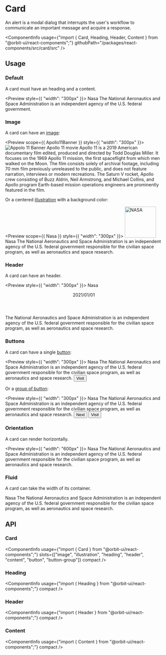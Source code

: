 
<Meta
    title="Components/Card"
    id="card"
/>

# Card

<Tagline>An alert is a modal dialog that interrupts the user's workflow to communicate an important message and acquire a response.</Tagline>

<ComponentInfo
    usage={"import { Card, Heading, Header, Content } from \"@orbit-ui/react-components\";"}
    githubPath="/packages/react-components/src/card/src"
/>

## Usage

### Default

A card must have an heading and a content.

<Preview style={{ "width": "300px" }}>
    <Story name="default">
        <Card>
            <Heading>Nasa</Heading>
            <Content>The National Aeronautics and Space Administration is an independent agency of the U.S. federal government.</Content>
        </Card>
    </Story>
</Preview>

### Image

A card can have an [image](?path=/story/chromatic-image--default):

<Preview scope={{ Apollo11Banner }} style={{ "width": "300px" }}>
    <Story name="image">
        <Card>
            <Image src={Apollo11Banner} alt="Appolo 11 Banner" />
            <Heading>Apollo 11 movie</Heading>
            <Content>
                <Paragraph>Apollo 11 is a 2019 American documentary film edited, produced and directed by Todd Douglas Miller. It focuses on the 1969 Apollo 11 mission, the first spaceflight from which men walked on the Moon.</Paragraph>
                <Paragraph>The film consists solely of archival footage, including 70 mm film previously unreleased to the public, and does not feature narration, interviews or modern recreations. The Saturn V rocket, Apollo crew consisting of Buzz Aldrin, Neil Armstrong, and Michael Collins, and Apollo program Earth-based mission operations engineers are prominently featured in the film.</Paragraph>
            </Content>
        </Card>
    </Story>
</Preview>

Or a centered [illustration](?path=/docs/illustration--horizontal) with a background color:

<Preview scope={{ Nasa }} style={{ "width": "300px" }}>
    <Story name="illustration">
        <Card >
            <Illustration color="sunray-50">
                <Image src={Nasa} alt="NASA" width="100px" />
            </Illustration>
            <Heading>Nasa</Heading>
            <Content>The National Aeronautics and Space Administration is an independent agency of the U.S. federal government responsible for the civilian space program, as well as aeronautics and space research.</Content>
        </Card>
    </Story>
</Preview>

### Header

A card can have an header.

<Preview style={{ "width": "300px" }}>
    <Story name="header">
        <Card>
            <Heading>Nasa</Heading>
            <Header>2021/01/01</Header>
            <Content>The National Aeronautics and Space Administration is an independent agency of the U.S. federal government responsible for the civilian space program, as well as aeronautics and space research.</Content>
        </Card>
    </Story>
</Preview>

### Buttons

A card can have a single [button](?path=/docs/button--default-story):

<Preview style={{ "width": "300px" }}>
    <Story name="button">
        <Card>
            <Heading>Nasa</Heading>
            <Content>The National Aeronautics and Space Administration is an independent agency of the U.S. federal government responsible for the civilian space program, as well as aeronautics and space research.</Content>
            <Button>Visit</Button>
        </Card>
    </Story>
</Preview>

Or a [group of button](?path=/docs/button--default-story#button-group):

<Preview style={{ "width": "300px" }}>
    <Story name="buttons">
        <Card >
            <Heading>Nasa</Heading>
            <Content>The National Aeronautics and Space Administration is an independent agency of the U.S. federal government responsible for the civilian space program, as well as aeronautics and space research.</Content>
            <ButtonGroup>
                <Button>Next</Button>
                <Button>Visit</Button>
            </ButtonGroup>
        </Card>
    </Story>
</Preview>

### Orientation

A card can render horizontally.

<Preview style={{ "width": "600px" }}>
    <Story name="horizontal">
        <Card orientation="horizontal">
            <Heading>Nasa</Heading>
            <Content>The National Aeronautics and Space Administration is an independent agency of the U.S. federal government responsible for the civilian space program, as well as aeronautics and space research.</Content>
        </Card>
    </Story>
</Preview>

### Fluid

A card can take the width of its container.

<Preview>
    <Story name="fluid">
        <div>
            <Card fluid>
                <Heading>Nasa</Heading>
                <Content>The National Aeronautics and Space Administration is an independent agency of the U.S. federal government responsible for the civilian space program, as well as aeronautics and space research.</Content>
            </Card>
        </div>
    </Story>
</Preview>

## API

### Card

<ComponentInfo
    usage={"import { Card } from \"@orbit-ui/react-components\";"}
    slots={["image", "illustration", "heading", "header", "content", "button", "button-group"]}
    compact
/>

<ArgsTable of={InnerCard} sort="alpha" />

### Heading

<ComponentInfo
    usage={"import { Heading } from \"@orbit-ui/react-components\";"}
    compact
/>

<ArgsTable of={InnerHeading} sort="alpha" />

### Header

<ComponentInfo
    usage={"import { Header } from \"@orbit-ui/react-components\";"}
    compact
/>

<ArgsTable of={InnerHeader} sort="alpha" />

### Content

<ComponentInfo
    usage={"import { Content } from \"@orbit-ui/react-components\";"}
    compact
/>

<ArgsTable of={InnerContent} sort="alpha" />


